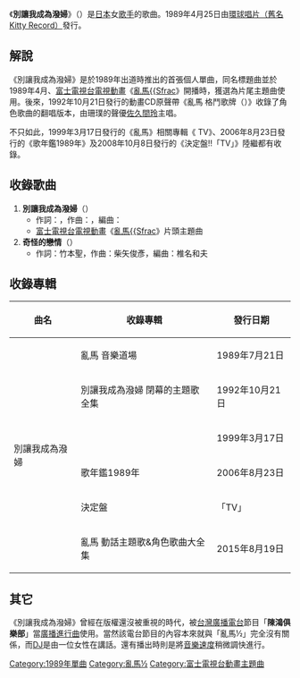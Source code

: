 {{unreferenced|time=2017-01-26T14:42:28+00:00}}
{{NoteTA
|1 = zh:½; zh-cn:{{small|{{math|{{sfrac|1|2}}}}}}; zh-tw:{{small|{{math|{{sfrac|1|2}}}}}};
|2 = ½=>zh-hans:{{small|{{math|{{sfrac|1|2}}}}}}; ½=>zh-hant:{{small|{{math|{{sfrac|1|2}}}}}};<!--zh兼容zh-hans、zh-hant會優先顯示，但下位區域轉換不影響-->
}}
{{Infobox Single
| Name           = 別讓我成為潑婦<br /><small>（{{lang|ja|じゃじゃ馬にさせないで}}）</small>
| Artist         = {{link-ja|西尾悅子|西尾悦子}}
| Album          = 
| A-side         = 
| B-side         = 奇怪的戀情
| Released       = 1989年4月25日
| Format         = 
| Recorded       = 
| Genre          = {{link-ja|偶像歌謠|アイドル歌謡}}（[[動畫歌曲|動畫歌曲]]）
| Length         = 
| Label          = [[環球音樂_(日本)|環球唱片]]
| Writer         = {{link-ja|森雪之丞|森雪之丞}}、{{link-ja|村松邦男|村松邦男}}
| Producer       = 
| Certification  = 
| Chart position = 
| Last single    = 
| This single    = '''別讓我成為潑婦'''<br />（1989年）
| Next single    = [[咚·嘜來來少年_～Don't_mind_lay-lay-Boy～|咚·嘜來來少年 ～Don't mind lay-lay-Boy～]]<br />（1989年）
| Misc            =
{{Extra track listing
 | Album = {{lang|ja|らんま{{math|{{sfrac|1|2}}}} TVテーマソングス コンプリート}}
 | Type = studio
 | prev_track = 
 | prev_no = 
 | this_track = '''別讓我成為潑婦'''<br />{{link-ja|西尾悅子|西尾悦子}}
 | track_no = 1
 | next_track = [[貫徹我的意志|貫徹我的意志]]<br />[[坂上香織|坂上香織]]
 | next_no = 2}}
}}
《'''別讓我成為潑婦'''》（{{lang-ja|じゃじゃ馬にさせないで}}）是[[日本|日本]]女[[歌手|歌手]]{{link-ja|西尾悅子|西尾悦子}}的歌曲。1989年4月25日由[[環球音樂_(日本)|環球唱片（舊名Kitty Record）]]發行。

== 解說 ==
《別讓我成為潑婦》是{{link-ja|西尾悅子|西尾悦子}}於1989年出道時推出的首張個人單曲，同名標題曲並於1989年4月、[[富士電視台|富士電視台]][[電視動畫|電視動畫]]《[[亂馬½|亂馬{{Sfrac]]》開播時，獲選為片尾主題曲使用。後來，1992年10月21日發行的動畫CD原聲帶《亂馬{{Sfrac|1|2}} 格鬥歌牌（<small>{{lang|ja|らんま{{math|{{sfrac|1|2}}}} 格闘歌かるた}}</small>）》收錄了角色歌曲的翻唱版本，由珊璞的聲優[[佐久間玲|佐久間玲]]主唱。

不只如此，1999年3月17日發行的《亂馬{{Sfrac|1|2}}》相關專輯《{{lang|ja|らんま}}{{Sfrac|1|2}} TV{{lang|ja|テーマソングス コンプリート}}》、2006年8月23日發行的《{{lang|ja|みんなのテレビ·ジェネレーション アニメ}}歌年鑑1989年》及2008年10月8日發行的《決定盤!!「{{lang|ja|オリジナル}}TV{{lang|ja|アニメ}}」{{lang|ja|ベスト}}》陸繼都有收錄。

== 收錄歌曲 ==
#'''別讓我成為潑婦'''（'''<small>{{lang|ja|じゃじゃ馬にさせないで}}</small>'''）
#* 作詞：{{link-ja|森雪之丞|森雪之丞}}，作曲：{{link-ja|村松邦男|村松邦男}}，編曲：{{link-ja|椎名和夫|椎名和夫}}
#* [[富士電視台|富士電視台]][[電視動畫|電視動畫]]《[[亂馬½|亂馬{{Sfrac]]》片頭主題曲
#'''奇怪的戀情'''（'''<small>{{lang|ja|変な恋}}</small>'''）
#* 作詞：竹本聖，作曲：柴矢俊彥，編曲：椎名和夫

== 收錄專輯 ==
{|class="wikitable"
!曲名!!收錄專輯!!發行日期
|-
|rowspan="6"|別讓我成為潑婦||亂馬{{Sfrac|1|2}} 音樂道場||1989年7月21日
|-
|別讓我成為潑婦 閉幕的主題歌全集||1992年10月21日
|-
|{{lang|ja|らんま{{math|{{sfrac|1|2}}}} TVテーマソングス コンプリート}}||1999年3月17日
|-
|{{lang|ja|みんなのテレビ·ジェネレーション アニメ}}歌年鑑1989年||2006年8月23日
|-
|決定盤!!「{{lang|ja|オリジナル}}TV{{lang|ja|アニメ}}」{{lang|ja|ベスト}}||2008年10月8日
|-
|亂馬{{Sfrac|1|2}} 動話主題歌&角色歌曲大全集||2015年8月19日
|}

== 其它 ==
《別讓我成為潑婦》曾經在版權還沒被重視的時代，被[[台灣|台灣]][[無線電|廣播電台]]節目「'''陳鴻俱樂部'''」當[[調諧信號|廣播進行曲]]使用。當然該電台節目的內容本來就與「亂馬½」完全沒有關係，而[[DJ|DJ]]是由一位女性在講話。還有播出時則是將[[速度_(音樂)|音樂速度]]稍微調快進行。

{{亂馬½}}
{{DEFAULTSORT:Jaja Uma ni Sasenaide}}
[[Category:1989年單曲|Category:1989年單曲]]
[[Category:亂馬½|Category:亂馬½]]
[[Category:富士電視台動畫主題曲|Category:富士電視台動畫主題曲]]